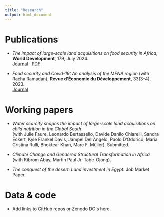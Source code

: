 ```yaml
---
title: "Research"
output: html_document
---
```

# Publications

- *The impact of large-scale land acquisitions on food security in Africa*, **World Development**, 179, July 2024.  
  [Journal](https://www.sciencedirect.com/journal/world-development) · [PDF](https://antoinecastet.github.io)

- *Food security and Covid-19: An analysis of the MENA region* (with Racha Ramadan), **Revue d’Économie du Développement**, 33(3–4), 2023.  
  [Journal](https://www.cairn.info/revue-d-economie-du-developpement.htm)

# Working papers

- *Water scarcity shapes the impact of large-scale land acquisitions on child nutrition in the Global South*  
  (with Julie Faure, Leonardo Bertassello, Davide Danilo Chiarelli, Sandra Eckert, Kyle Frankel Davis, Jampel Dell’Angelo, Paolo D’Odorico, Maria Cristina Rulli, Bhoktear Khan, Marc F. Müller). Submitted.

- *Climate Change and Gendered Structural Transformation in Africa*  
  (with Kibrom Abay, Martin Paul Jr. Tabe-Ojong).

- *The conquest of the desert: Land investment in Egypt.* Job Market Paper.

# Data & code
- Add links to GitHub repos or Zenodo DOIs here.